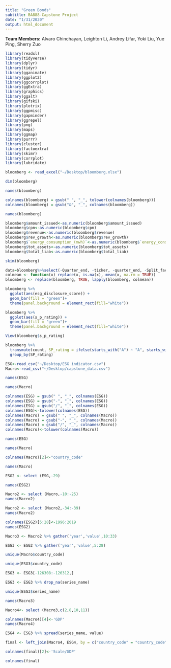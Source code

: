 ```yaml
---
title: "Green Bonds"
subtitle: BA888-Capstone Project
date: "1/31/2020"
output: html_document
---
```


**Team Members:** Alvaro Chinchayan, Leighton Li, Andrey Lifar, Yoki Liu, Yue Ping, Sherry Zuo

```r
library(readxl)
library(tidyverse)
library(dplyr)
library(tidyr)
library(gganimate)
library(ggplot2)
library(ggcorrplot)
library(ggExtra)
library(graphics)
library(ggalt)
library(gifski)
library(plotrix)
library(ggpmisc)
library(gapminder)
library(ggrepel)
library(png)
library(maps)
library(ggmap)
library(purrr)
library(cluster)
library(factoextra)
library(skimr)
library(corrplot)
library(lubridate)
```

```r
bloomberg <- read_excel("~/Desktop/bloomberg.xlsx")
```
```r
dim(bloomberg)
```
```r
names(bloomberg)
```
```r
colnames(bloomberg) = gsub(" ", "_", tolower(colnames(bloomberg)))
colnames(bloomberg) = gsub("&", "_", colnames(bloomberg))
```
```r
names(bloomberg)
```
```r
bloomberg$amount_issued<-as.numeric(bloomberg$amount_issued)
bloomberg$cpn<-as.numeric(bloomberg$cpn)
bloomberg$revenue<-as.numeric(bloomberg$revenue)
bloomberg$rev_growth<-as.numeric(bloomberg$rev_growth)
bloomberg$`energy_consumption_(mwh)`<-as.numeric(bloomberg$`energy_consumption_(mwh)`)
bloomberg$tot_assets<-as.numeric(bloomberg$tot_assets)
bloomberg$total_liab<-as.numeric(bloomberg$total_liab)
```
```r
skim(bloomberg)
```

```r
data=bloomberg%>%select(-Quarter_end, -ticker, -quarter_end, -Split_factor, -Shares_split_adjusted)
colmean <- function(x) replace(x, is.na(x), mean(x, na.rm = TRUE))
bloomberg <- replace(bloomberg, TRUE, lapply(bloomberg, colmean))
```
```r
bloomberg %>%
  ggplot(aes(esg_disclosure_score)) +
  geom_bar(fill = "green")+
  theme(panel.background = element_rect(fill="white"))
```
```r
bloomberg %>%
  ggplot(aes(s_p_rating)) +
  geom_bar(fill = "green")+
  theme(panel.background = element_rect(fill="white"))
```
```r
View(bloomberg$s_p_rating)
```


```r
bloomberg %>% 
  transmute(count, SP_rating = ifelse(starts_with("A") ~ "A", starts_with("B") ~ "B"))%>%
  group_by(SP_rating)
```







#######
```r
ESG<-read_csv("~/Desktop/ESG indicator.csv")
Macro<-read_csv("~/Desktop/capstone_data.csv")
```
```r
names(ESG)
```

```r
names(Macro)
```
```r
colnames(ESG) = gsub(" ", "_", colnames(ESG))
colnames(ESG) = gsub("-", "_", colnames(ESG))
colnames(ESG) = gsub("/", "_", colnames(ESG))
colnames(ESG)<-tolower(colnames(ESG))
colnames(Macro) = gsub(" ", "_", colnames(Macro))
colnames(Macro) = gsub("-", "_", colnames(Macro))
colnames(Macro) = gsub("/", "_", colnames(Macro))
colnames(Macro)<-tolower(colnames(Macro))
```
```r
names(ESG)
```
```r
names(Macro)
```
```r
colnames(Macro)[2]<-"country_code"
```
```r
names(Macro)
```
```r
ESG2 <- select (ESG,-29)
```
```r
names(ESG2)
```
```r
Macro2 <- select (Macro,-10:-25)
names(Macro2)
```
```r
Macro2 <- select (Macro2,-34:-39)
names(Macro2)
```
```r
colnames(ESG2)[5:28]<-1996:2019
names(ESG2)
```

```r
Macro3 <- Macro2 %>% gather('year','value',10:33)
```
```r
ESG3 <- ESG2 %>% gather('year','value',5:28)
```
```r
unique(Macro$country_code)
```
```r
unique(ESG3$country_code)
```
```r
ESG3 <- ESG3[-126308:-126312,]
```
```r
ESG3 <- ESG3 %>% drop_na(series_name)
```

```r
unique(ESG3$series_name)
```

```r
names(Macro3)
```
```r
Macro4<- select (Macro3,c(2,8,10,11))
```
```r
colnames(Macro4)[4]<-'GDP'
names(Macro4)
```
```r
ESG4 <- ESG3 %>% spread(series_name, value)
```
```r
final <- left_join(Macro4, ESG4, by = c("country_code" = "country_code", "year" = "year"))
```
```r
colnames(final)[2]<-'Scale/GDP'
```
```r
colnames(final)
```

